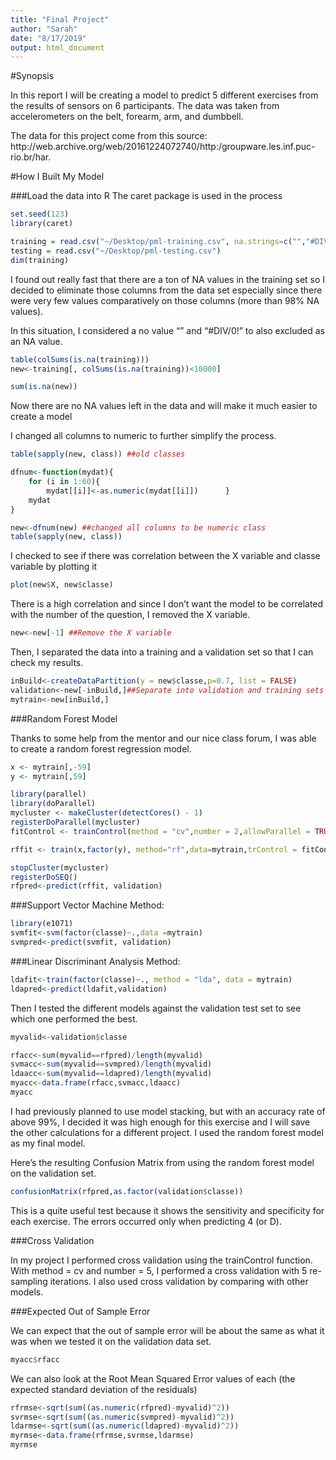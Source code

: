 ```yaml
---
title: "Final Project"
author: "Sarah"
date: "8/17/2019"
output: html_document
---
```

#Synopsis

In this report I will be creating a model to predict 5 different exercises from the results of sensors on 6 participants. The data was taken from accelerometers on the belt, forearm, arm, and dumbbell.

The data for this project come from this source: http://web.archive.org/web/20161224072740/http:/groupware.les.inf.puc-rio.br/har. 

#How I Built My Model

###Load the data into R
The caret package is used in the process
```r
set.seed(123)
library(caret)
```

```r
training = read.csv("~/Desktop/pml-training.csv", na.strings=c("","#DIV/0!","NA"))
testing = read.csv("~/Desktop/pml-testing.csv")
dim(training)
```

I found out really fast that there are a ton of NA values in the training set so I decided to eliminate those columns from the data set especially since there were very few values comparatively on those columns (more than 98% NA values). 

In this situation, I considered a no value "" and "#DIV/0!" to also excluded as an NA value.

```r
table(colSums(is.na(training)))
new<-training[, colSums(is.na(training))<10000] 

sum(is.na(new))
```

Now there are no NA values left in the data and will make it much easier to create a model

I changed all columns to numeric to further simplify the process.

```r
table(sapply(new, class)) ##old classes

dfnum<-function(mydat){
    for (i in 1:60){
        mydat[[i]]<-as.numeric(mydat[[i]])      }
    mydat
}

new<-dfnum(new) ##changed all columns to be numeric class
table(sapply(new, class))
```

I checked to see if there was correlation between the X variable and classe variable by plotting it

```r
plot(new$X, new$classe)
```

There is a high correlation and since I don't want the model to be correlated with the number of the question, I removed the X variable. 

```r
new<-new[-1] ##Remove the X variable
```

Then, I separated the data into a training and a validation set so that I can check my results.

```r
inBuild<-createDataPartition(y = new$classe,p=0.7, list = FALSE)
validation<-new[-inBuild,]##Separate into validation and training sets
mytrain<-new[inBuild,]
```

###Random Forest Model

Thanks to some help from the mentor and our nice class forum, I was able to create a random forest regression model.

```r
x <- mytrain[,-59]
y <- mytrain[,59]

library(parallel)
library(doParallel)
mycluster <- makeCluster(detectCores() - 1)
registerDoParallel(mycluster)
fitControl <- trainControl(method = "cv",number = 2,allowParallel = TRUE)

rffit <- train(x,factor(y), method="rf",data=mytrain,trControl = fitControl)

stopCluster(mycluster)
registerDoSEQ()
rfpred<-predict(rffit, validation)
```

###Support Vector Machine Method:
```r
library(e1071)
svmfit<-svm(factor(classe)~.,data =mytrain)
svmpred<-predict(svmfit, validation)
```

###Linear Discriminant Analysis Method:
```r
ldafit<-train(factor(classe)~., method = "lda", data = mytrain)
ldapred<-predict(ldafit,validation)
```

Then I tested the different models against the validation test set to see which one performed the best.

```r
myvalid<-validation$classe

rfacc<-sum(myvalid==rfpred)/length(myvalid)
svmacc<-sum(myvalid==svmpred)/length(myvalid)
ldaacc<-sum(myvalid==ldapred)/length(myvalid)
myacc<-data.frame(rfacc,svmacc,ldaacc)
myacc

```

I had previously planned to use model stacking, but with an accuracy rate of above 99%, I decided it was high enough for this exercise and I will save the other calculations for a different project. I used the random forest model as my final model.

Here's the resulting Confusion Matrix from using the random forest model on the validation set.
```r
confusionMatrix(rfpred,as.factor(validation$classe))
```

This is a quite useful test because it shows the sensitivity and specificity for each exercise. The errors occurred only when predicting 4 (or D).

###Cross Validation

In my project I performed cross validation using the trainControl function. With method = cv and number = 5, I performed a cross validation with 5 re-sampling iterations. I also used cross validation by comparing with other models.

###Expected Out of Sample Error

We can expect that the out of sample error will be about the same as what it was when we tested it on the validation data set.
```r
myacc$rfacc
```

We can also look at the Root Mean Squared Error values of each (the expected standard deviation of the residuals)
```r
rfrmse<-sqrt(sum((as.numeric(rfpred)-myvalid)^2))
svrmse<-sqrt(sum((as.numeric(svmpred)-myvalid)^2))
ldarmse<-sqrt(sum((as.numeric(ldapred)-myvalid)^2))
myrmse<-data.frame(rfrmse,svrmse,ldarmse)
myrmse
```
